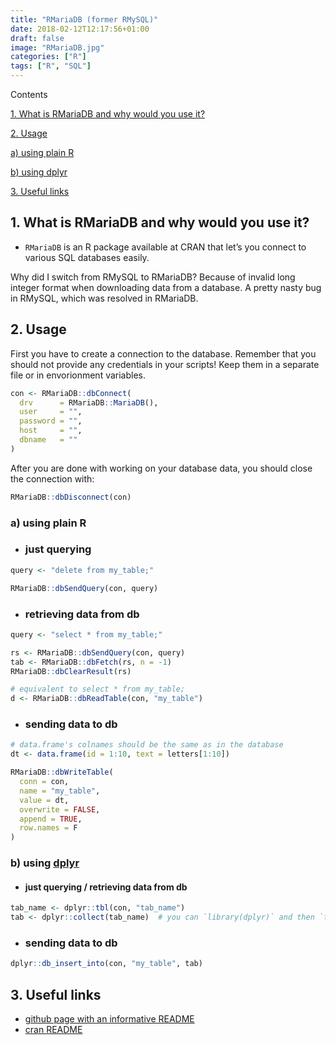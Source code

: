 ```yaml
---
title: "RMariaDB (former RMySQL)"
date: 2018-02-12T12:17:56+01:00
draft: false
image: "RMariaDB.jpg"
categories: ["R"]
tags: ["R", "SQL"]
---
```


Contents

[1. What is RMariaDB and why would you use it?](#what)

[2. Usage](#usage)

[a) using plain R](#plainr)

[b) using dplyr](#dplyr)

[3. Useful links](#useful)

## 1. What is RMariaDB and why would you use it? {#what}

* `RMariaDB` is an R package available at CRAN that let's you connect to various SQL databases easily.

Why did I switch from RMySQL to RMariaDB? Because of invalid long integer format when downloading data from a database. A pretty nasty bug in RMySQL, which was resolved in RMariaDB.

## 2. Usage {#usage}

First you have to create a connection to the database. Remember that you should not provide any credentials in your scripts! Keep them in a separate file or in envorionment variables.

```r
con <- RMariaDB::dbConnect(
  drv      = RMariaDB::MariaDB(), 
  user     = "",
  password = "",
  host     = "", 
  dbname   = ""
)
```
After you are done with working on your database data, you should close the connection with:

```r
RMariaDB::dbDisconnect(con)
```

### a) using plain R {#plainr}

* ### just querying
```r
query <- "delete from my_table;"

RMariaDB::dbSendQuery(con, query)
```

* ### retrieving data from db
```r
query <- "select * from my_table;"

rs <- RMariaDB::dbSendQuery(con, query)
tab <- RMariaDB::dbFetch(rs, n = -1)
RMariaDB::dbClearResult(rs)

# equivalent to select * from my_table;
d <- RMariaDB::dbReadTable(con, "my_table")
```

* ### sending data to db
```r
# data.frame's colnames should be the same as in the database
dt <- data.frame(id = 1:10, text = letters[1:10])

RMariaDB::dbWriteTable(
  conn = con, 
  name = "my_table", 
  value = dt, 
  overwrite = FALSE,
  append = TRUE,
  row.names = F
)
```

### b) using [dplyr](https://tomis9.github.io/tidyverse/#/dplyr) {#dplyr}

* #### just querying / retrieving data from db

```r
tab_name <- dplyr::tbl(con, "tab_name")
tab <- dplyr::collect(tab_name)  # you can `library(dplyr)` and then `tab_name %>% collect()`
```

* ### sending data to db

```r
dplyr::db_insert_into(con, "my_table", tab)
```

## 3. Useful links {#useful}

* [github page with an informative README](https://github.com/r-dbi/RMariaDB)
* [cran README](https://cran.r-project.org/web/packages/RMariaDB/README.html)
